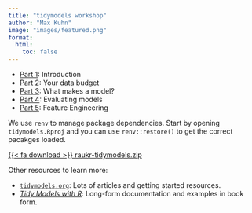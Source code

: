 ```yaml
---
title: "tidymodels workshop"
author: "Max Kuhn"
image: "images/featured.png"
format:
  html:
    toc: false
---
```



- [Part 1](part_1.html): Introduction
- [Part 2](part_2.html): Your data budget
- [Part 3](part_3.html): What makes a model?
- [Part 4](part_4.html): Evaluating models
- [Part 5](part_5.html): Feature Engineering

We use `renv` to manage package dependencies. Start by opening `tidymodels.Rproj` and you can use `renv::restore()` to get the correct pacakges loaded. 

<a class="btn btn-secondary btn-sm" href="https://xferticket.nbis.se/tickets/-JLSF0YySV3VV0_YoZV5n43VRHJfKF1QiiSoS9rysMo/renv.zip/download" role="button">{{< fa download >}} raukr-tidymodels.zip</a>

Other resources to learn more: 

- [`tidymodels.org`](https://www.tidymodels.org): Lots of articles and getting started resources.
- [_Tidy Models with R_](https://www.tmwr.org): Long-form documentation and examples in book form.
